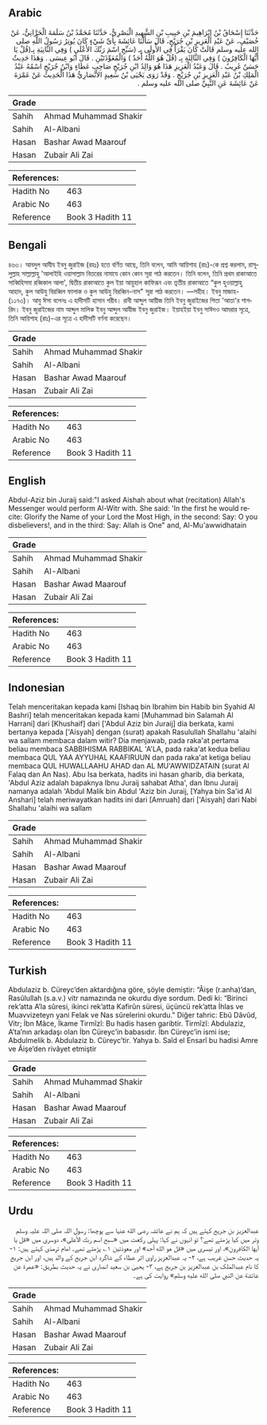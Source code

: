 ## Arabic


<div dir="rtl" lang="ar" style={{fontSize:'larger',backgroundColor:'#f8f9fa',padding:20}}>
حَدَّثَنَا إِسْحَاقُ بْنُ إِبْرَاهِيمَ بْنِ حَبِيبِ بْنِ الشَّهِيدِ الْبَصْرِيُّ، حَدَّثَنَا مُحَمَّدُ بْنُ سَلَمَةَ الْحَرَّانِيُّ، عَنْ خُصَيْفٍ، عَنْ عَبْدِ الْعَزِيزِ بْنِ جُرَيْجٍ، قَالَ سَأَلْنَا عَائِشَةَ بِأَىِّ شَيْءٍ كَانَ يُوتِرُ رَسُولُ اللَّهِ صلى الله عليه وسلم قَالَتْ كَانَ يَقْرَأُ فِي الأُولَى بِـ ‏(‏سَبِّحِ اسْمَ رَبِّكَ الأَعْلَى ‏)‏ وَفِي الثَّانِيَةِ بِـ‏(‏قُلْ يَا أَيُّهَا الْكَافِرُونَ ‏)‏ وَفِي الثَّالِثَةِ بِـ ‏(‏قُلْ هُوَ اللَّهُ أَحَدٌ ‏)‏ وَالْمُعَوِّذَتَيْنِ ‏.‏ قَالَ أَبُو عِيسَى ‏.‏ وَهَذَا حَدِيثٌ حَسَنٌ غَرِيبٌ ‏.‏ قَالَ وَعَبْدُ الْعَزِيزِ هَذَا هُوَ وَالِدُ ابْنِ جُرَيْجٍ صَاحِبِ عَطَاءٍ وَابْنُ جُرَيْجٍ اسْمُهُ عَبْدُ الْمَلِكِ بْنُ عَبْدِ الْعَزِيزِ بْنِ جُرَيْجٍ ‏.‏ وَقَدْ رَوَى يَحْيَى بْنُ سَعِيدٍ الأَنْصَارِيُّ هَذَا الْحَدِيثَ عَنْ عَمْرَةَ عَنْ عَائِشَةَ عَنِ النَّبِيِّ صلى الله عليه وسلم ‏.‏
</div>
<div style={{backgroundColor:'#f8f9fa',padding:20, marginBottom: 10}}><table> <thead> <tr> <th>Grade</th> <th></th> </tr> </thead> <tbody> <tr><td>Sahih</td><td>Ahmad Muhammad Shakir</td></tr><tr><td>Sahih</td><td>Al-Albani</td></tr><tr><td>Hasan</td><td>Bashar Awad Maarouf</td></tr><tr><td>Hasan</td><td>Zubair Ali Zai</td></tr></tbody></table><table> <thead> <tr> <th>References:</th> <th></th> </tr> </thead> <tbody><tr><td>Hadith No</td><td>463</td></tr><tr><td>Arabic No</td><td>463</td></tr><tr><td>Reference</td><td>Book 3 Hadith 11</td></tr></tbody></table></div>

## Bengali


<div dir="ltr" lang="bn" style={{fontSize:'larger',backgroundColor:'#f8f9fa',padding:20}}>
৪৬৩। আবদুল আযীয ইবনু জুরাইজ (রহঃ) হতে বর্ণিত আছে, তিনি বলেন, আমি আয়িশাহ (রাঃ)-কে প্রশ্ন করলাম, রাসূলুল্লাহ সাল্লাল্লাহু 'আলাইহি ওয়াসাল্লাম বিতরের নামাযে কোন কোন সূরা পাঠ করতেন। তিনি বলেন, তিনি প্রথম রাকাআতে সাব্বিহিসমা রব্বিকাল আলা', দ্বিতীয় রাকাআতে কুল ইয়া আয়ুহাল কাফিরূন এবং তৃতীয় রাকাআতে “কুল হুওয়াল্লাহু আহাদ, কুল আউযু বিরব্বিল ফালাক ও কুল আউযু বিরব্বিন-নাস" সূরা পাঠ করতেন। —সহীহ। ইবনু মাজাহ- (১১৭৩)। আবু ঈসা বলেনঃ এ হাদীসটি হাসান গরীব। রাবী আব্দুল আয়ীজ তিনি ইবনু জুরাইজের পিতা 'আতা'র শাগরিদ। ইবনু জুরাইজের নাম আব্দুল মালিক ইবনু আব্দুল আযীজ ইবনু জুরাইজ। ইয়াহইয়া ইবনু সাঈদও আমরার সূত্রে, তিনি আয়িশাহ (রাঃ)-এর সূত্রে এ হাদীসটি বর্ণনা করেছেন।
</div>
<div style={{backgroundColor:'#f8f9fa',padding:20, marginBottom: 10}}><table> <thead> <tr> <th>Grade</th> <th></th> </tr> </thead> <tbody> <tr><td>Sahih</td><td>Ahmad Muhammad Shakir</td></tr><tr><td>Sahih</td><td>Al-Albani</td></tr><tr><td>Hasan</td><td>Bashar Awad Maarouf</td></tr><tr><td>Hasan</td><td>Zubair Ali Zai</td></tr></tbody></table><table> <thead> <tr> <th>References:</th> <th></th> </tr> </thead> <tbody><tr><td>Hadith No</td><td>463</td></tr><tr><td>Arabic No</td><td>463</td></tr><tr><td>Reference</td><td>Book 3 Hadith 11</td></tr></tbody></table></div>

## English


<div dir="ltr" lang="en" style={{fontSize:'larger',backgroundColor:'#f8f9fa',padding:20}}>
Abdul-Aziz bin Juraij said:"I asked Aishah about what (recitation) Allah's Messenger would perform Al-Witr with. She said: 'In the first he would recite: Glorify the Name of your Lord the Most High, in the second: Say: O you disbelievers!, and in the third: Say: Allah is One" and, Al-Mu'awwidhatain
</div>
<div style={{backgroundColor:'#f8f9fa',padding:20, marginBottom: 10}}><table> <thead> <tr> <th>Grade</th> <th></th> </tr> </thead> <tbody> <tr><td>Sahih</td><td>Ahmad Muhammad Shakir</td></tr><tr><td>Sahih</td><td>Al-Albani</td></tr><tr><td>Hasan</td><td>Bashar Awad Maarouf</td></tr><tr><td>Hasan</td><td>Zubair Ali Zai</td></tr></tbody></table><table> <thead> <tr> <th>References:</th> <th></th> </tr> </thead> <tbody><tr><td>Hadith No</td><td>463</td></tr><tr><td>Arabic No</td><td>463</td></tr><tr><td>Reference</td><td>Book 3 Hadith 11</td></tr></tbody></table></div>

## Indonesian


<div dir="ltr" lang="id" style={{fontSize:'larger',backgroundColor:'#f8f9fa',padding:20}}>
Telah menceritakan kepada kami [Ishaq bin Ibrahim bin Habib bin Syahid Al Bashri] telah menceritakan kepada kami [Muhammad bin Salamah Al Harrani] dari [Khushaif] dari ['Abdul Aziz bin Juraij] dia berkata, kami bertanya kepada ['Aisyah] dengan (surat) apakah Rasulullah Shallahu 'alaihi wa sallam membaca dalam witir? Dia menjawab, pada raka'at pertama beliau membaca SABBIHISMA RABBIKAL 'A'LA, pada raka'at kedua beliau membaca QUL YAA AYYUHAL KAAFIRUUN dan pada raka'at ketiga beliau membaca QUL HUWALLAAHU AHAD dan AL MU'AWWIDZATAIN (surat Al Falaq dan An Nas). Abu Isa berkata, hadits ini hasan gharib, dia berkata, 'Abdul Aziz adalah bapaknya Ibnu Juraij sahabat Atha', dan Ibnu Juraij namanya adalah 'Abdul Malik bin Abdul 'Aziz bin Juraij, [Yahya bin Sa'id Al Anshari] telah meriwayatkan hadits ini dari [Amruah] dari ['Aisyah] dari Nabi Shallahu 'alaihi wa sallam
</div>
<div style={{backgroundColor:'#f8f9fa',padding:20, marginBottom: 10}}><table> <thead> <tr> <th>Grade</th> <th></th> </tr> </thead> <tbody> <tr><td>Sahih</td><td>Ahmad Muhammad Shakir</td></tr><tr><td>Sahih</td><td>Al-Albani</td></tr><tr><td>Hasan</td><td>Bashar Awad Maarouf</td></tr><tr><td>Hasan</td><td>Zubair Ali Zai</td></tr></tbody></table><table> <thead> <tr> <th>References:</th> <th></th> </tr> </thead> <tbody><tr><td>Hadith No</td><td>463</td></tr><tr><td>Arabic No</td><td>463</td></tr><tr><td>Reference</td><td>Book 3 Hadith 11</td></tr></tbody></table></div>

## Turkish


<div dir="ltr" lang="tr" style={{fontSize:'larger',backgroundColor:'#f8f9fa',padding:20}}>
Abdulaziz b. Cüreyc’den aktardığına göre, şöyle demiştir: “Âişe (r.anha)’dan, Rasûlullah (s.a.v.) vitr namazında ne okurdu diye sordum. Dedi ki: “Birinci rek’atta A’la sûresi, ikinci rek’atta Kafirûn süresi, üçüncü rek’atta İhlas ve Muavvizeteyn yani Felak ve Nas sûrelerini okurdu.” Diğer tahric: Ebû Dâvûd, Vitr; İbn Mâce, İkame Tirmîzî: Bu hadis hasen garibtir. Tirmîzî: Abdulaziz, A’ta’nın arkadaşı olan İbn Cüreyc’in babasıdır. İbn Cüreyc’in ismi ise; Abdulmelik b. Abdulaziz b. Cüreyc’tir. Yahya b. Saîd el Ensarî bu hadisi Amre ve Âişe’den rivâyet etmiştir
</div>
<div style={{backgroundColor:'#f8f9fa',padding:20, marginBottom: 10}}><table> <thead> <tr> <th>Grade</th> <th></th> </tr> </thead> <tbody> <tr><td>Sahih</td><td>Ahmad Muhammad Shakir</td></tr><tr><td>Sahih</td><td>Al-Albani</td></tr><tr><td>Hasan</td><td>Bashar Awad Maarouf</td></tr><tr><td>Hasan</td><td>Zubair Ali Zai</td></tr></tbody></table><table> <thead> <tr> <th>References:</th> <th></th> </tr> </thead> <tbody><tr><td>Hadith No</td><td>463</td></tr><tr><td>Arabic No</td><td>463</td></tr><tr><td>Reference</td><td>Book 3 Hadith 11</td></tr></tbody></table></div>

## Urdu


<div dir="rtl" lang="ur" style={{fontSize:'larger',backgroundColor:'#f8f9fa',padding:20}}>
عبدالعزیز بن جریج کہتے ہیں کہ ہم نے عائشہ رضی الله عنہا سے پوچھا: رسول اللہ صلی اللہ علیہ وسلم وتر میں کیا پڑھتے تھے؟ تو انہوں نے کہا: پہلی رکعت میں «‏سبح اسم ربك الأعلى»،‏‏‏‏ دوسری میں «‏قل يا أيها الكافرون‏»،‏‏‏‏ اور تیسری میں «‏قل هو الله أحد» اور معوذتین ۱؎ پڑھتے تھے۔ امام ترمذی کہتے ہیں: ۱- یہ حدیث حسن غریب ہے، ۲- یہ عبدالعزیز راوی اثر عطاء کے شاگرد ابن جریج کے والد ہیں، اور ابن جریج کا نام عبدالملک بن عبدالعزیز بن جریج ہے، ۳- یحییٰ بن سعید انصاری نے یہ حدیث بطریق: «عمرة عن عائشة عن النبي صلى الله عليه وسلم» روایت کی ہے۔
</div>
<div style={{backgroundColor:'#f8f9fa',padding:20, marginBottom: 10}}><table> <thead> <tr> <th>Grade</th> <th></th> </tr> </thead> <tbody> <tr><td>Sahih</td><td>Ahmad Muhammad Shakir</td></tr><tr><td>Sahih</td><td>Al-Albani</td></tr><tr><td>Hasan</td><td>Bashar Awad Maarouf</td></tr><tr><td>Hasan</td><td>Zubair Ali Zai</td></tr></tbody></table><table> <thead> <tr> <th>References:</th> <th></th> </tr> </thead> <tbody><tr><td>Hadith No</td><td>463</td></tr><tr><td>Arabic No</td><td>463</td></tr><tr><td>Reference</td><td>Book 3 Hadith 11</td></tr></tbody></table></div>
